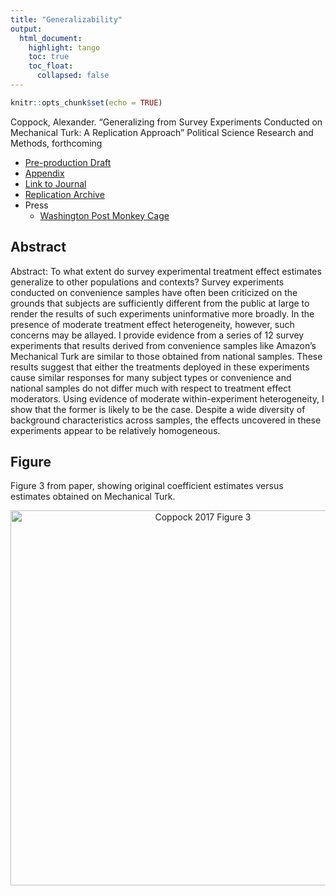 ```yaml
---
title: "Generalizability"
output: 
  html_document:
    highlight: tango
    toc: true
    toc_float:
      collapsed: false
---
```


```r
knitr::opts_chunk$set(echo = TRUE)
```


Coppock, Alexander. “Generalizing from Survey Experiments Conducted on Mechanical Turk: A Replication Approach” Political Science Research and Methods, forthcoming

- [Pre-production Draft](papers/Coppock_generalizability.pdf)
- [Appendix](papers/Coppock_generalizability_appendix.pdf)
- [Link to Journal](https://doi.org/10.1017/psrm.2018.10)
- [Replication Archive](https://dataverse.harvard.edu/dataset.xhtml?persistentId=doi:10.7910/DVN/F1CFFM)
- Press
    - [Washington Post Monkey Cage](https://www.washingtonpost.com/news/monkey-cage/wp/2016/03/09/does-social-science-have-a-replication-crisis/?utm_term=.207f82629e49)


## Abstract

Abstract: To what extent do survey experimental treatment effect estimates generalize to other populations and contexts? Survey experiments conducted on convenience samples have often been criticized on the grounds that subjects are sufficiently different from the public at large to render the results of such experiments uninformative more broadly. In the presence of moderate treatment effect heterogeneity, however, such concerns may be allayed. I provide evidence from a series of 12 survey experiments that results derived from convenience samples like Amazon’s Mechanical Turk are similar to those obtained from national samples. These results suggest that either the treatments deployed in these experiments cause similar responses for many subject types or convenience and national samples do not differ much with respect to treatment effect moderators. Using evidence of moderate within-experiment heterogeneity, I show that the former is likely to be the case. Despite a wide diversity of background characteristics across samples, the effects uncovered in these experiments appear to be relatively homogeneous.

## Figure

Figure 3 from paper, showing original coefficient estimates versus estimates obtained on Mechanical Turk.

<center><img src="Images/Coppock_generalizability_fig.png" alt="Coppock 2017 Figure 3" width="600"></center>

